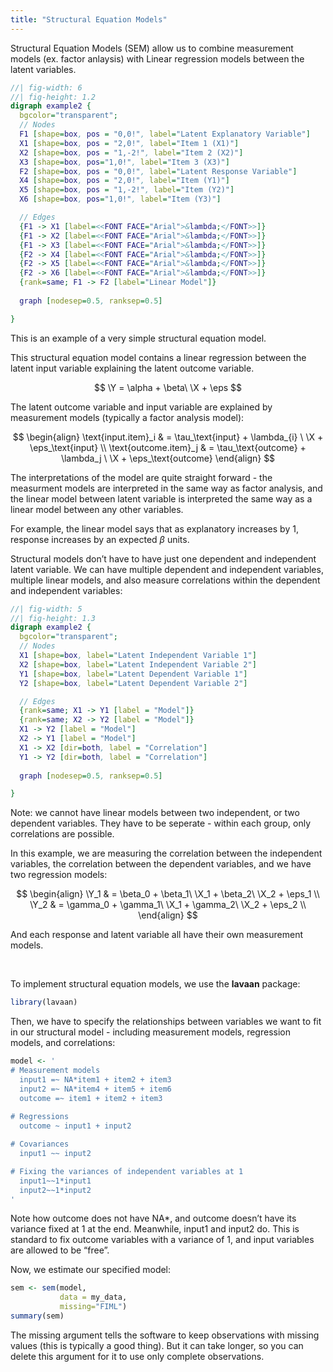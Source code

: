 ```yaml
---
title: "Structural Equation Models"
---
```


Structural Equation Models (SEM) allow us to combine measurement models (ex. factor anlaysis) with Linear regression models between the latent variables.

::: center-graph
```dot
//| fig-width: 6
//| fig-height: 1.2
digraph example2 {
  bgcolor="transparent";
  // Nodes
  F1 [shape=box, pos = "0,0!", label="Latent Explanatory Variable"]
  X1 [shape=box, pos = "2,0!", label="Item 1 (X1)"]
  X2 [shape=box, pos = "1,-2!", label="Item 2 (X2)"]
  X3 [shape=box, pos="1,0!", label="Item 3 (X3)"]
  F2 [shape=box, pos = "0,0!", label="Latent Response Variable"]
  X4 [shape=box, pos = "2,0!", label="Item (Y1)"]
  X5 [shape=box, pos = "1,-2!", label="Item (Y2)"]
  X6 [shape=box, pos="1,0!", label="Item (Y3)"]

  // Edges
  {F1 -> X1 [label=<<FONT FACE="Arial">&lambda;</FONT>>]}
  {F1 -> X2 [label=<<FONT FACE="Arial">&lambda;</FONT>>]}
  {F1 -> X3 [label=<<FONT FACE="Arial">&lambda;</FONT>>]}
  {F2 -> X4 [label=<<FONT FACE="Arial">&lambda;</FONT>>]}
  {F2 -> X5 [label=<<FONT FACE="Arial">&lambda;</FONT>>]}
  {F2 -> X6 [label=<<FONT FACE="Arial">&lambda;</FONT>>]}
  {rank=same; F1 -> F2 [label="Linear Model"]}
  
  graph [nodesep=0.5, ranksep=0.5]

}
```
:::

::: small
This is an example of a very simple structural equation model.
:::

This structural equation model contains a linear regression between the latent input variable explaining the latent outcome variable.

$$
\Y = \alpha +  \beta\ \X + \eps
$$

The latent outcome variable and input variable are explained by measurement models (typically a factor analysis model):

$$
\begin{align}
\text{input.item}_i & = \tau_\text{input} + \lambda_{i} \ \X + \eps_\text{input} \\
\text{outcome.item}_j & = \tau_\text{outcome} + \lambda_j \ \X + \eps_\text{outcome}
\end{align}
$$

The interpretations of the model are quite straight forward - the measurment models are interpreted in the same way as factor analysis, and the linear model between latent variable is interpreted the same way as a linear model between any other variables.

::: small
For example, the linear model says that as explanatory increases by 1, response increases by an expected $\beta$ units.
:::

Structural models don't have to have just one dependent and independent latent variable. We can have multiple dependent and independent variables, multiple linear models, and also measure correlations within the dependent and independent variables:

::: center-graph
```dot
//| fig-width: 5
//| fig-height: 1.3
digraph example2 {
  bgcolor="transparent";
  // Nodes
  X1 [shape=box, label="Latent Independent Variable 1"]
  X2 [shape=box, label="Latent Independent Variable 2"]
  Y1 [shape=box, label="Latent Dependent Variable 1"]
  Y2 [shape=box, label="Latent Dependent Variable 2"]

  // Edges
  {rank=same; X1 -> Y1 [label = "Model"]}
  {rank=same; X2 -> Y2 [label = "Model"]}
  X1 -> Y2 [label = "Model"]
  X2 -> Y1 [label = "Model"]
  X1 -> X2 [dir=both, label = "Correlation"]
  Y1 -> Y2 [dir=both, label = "Correlation"]
  
  graph [nodesep=0.5, ranksep=0.5]

}
```
:::

::: small
Note: we cannot have linear models between two independent, or two dependent variables. They have to be seperate - within each group, only correlations are possible.
:::

In this example, we are measuring the correlation between the independent variables, the correlation between the dependent variables, and we have two regression models:

$$
\begin{align}
\Y_1 & = \beta_0 + \beta_1\ \X_1 + \beta_2\ \X_2 + \eps_1 \\
\Y_2 & = \gamma_0 + \gamma_1\ \X_1 + \gamma_2\ \X_2 + \eps_2 \\
\end{align}
$$

::: small
And each response and latent variable all have their own measurement models.
:::

<br />

To implement structural equation models, we use the **lavaan** package:

```r
library(lavaan)
```

Then, we have to specify the relationships between variables we want to fit in our structural model - including measurement models, regression models, and correlations:

```r
model <- '
# Measurement models 
  input1 =~ NA*item1 + item2 + item3
  input2 =~ NA*item4 + item5 + item6
  outcome =~ item1 + item2 + item3
  
# Regressions
  outcome ~ input1 + input2

# Covariances
  input1 ~~ input2

# Fixing the variances of independent variables at 1
  input1~~1*input1
  input2~~1*input2
'
```

::: small
Note how outcome does not have NA\*, and outcome doesn't have its variance fixed at 1 at the end. Meanwhile, input1 and input2 do. This is standard to fix outcome variables with a variance of 1, and input variables are allowed to be "free".
:::

Now, we estimate our specified model:

```r
sem <- sem(model,
           data = my_data,
           missing="FIML")
summary(sem)
```

::: small
The missing argument tells the software to keep observations with missing values (this is typically a good thing). But it can take longer, so you can delete this argument for it to use only complete observations.
:::

